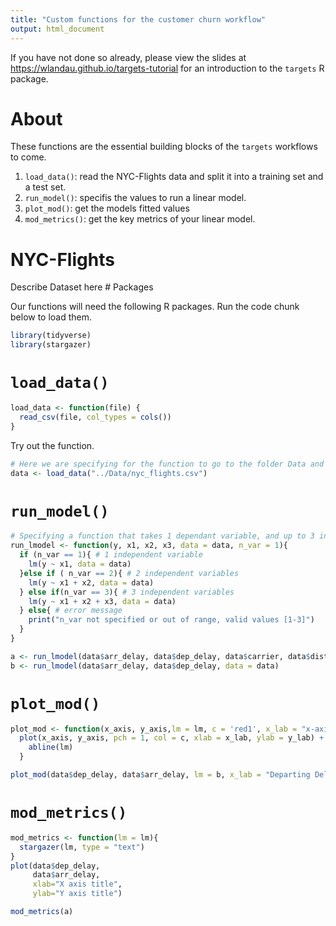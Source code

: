 ```yaml
---
title: "Custom functions for the customer churn workflow"
output: html_document
---
```


If you have not done so already, please view the slides at <https://wlandau.github.io/targets-tutorial> for an introduction to the `targets` R package.

# About



 These functions are the essential building blocks of the `targets` workflows to come.

1. `load_data()`: read the NYC-Flights data and split it into a training set and a test set.
2. `run_model()`: specifis the values to run a linear model.
3. `plot_mod()`: get the models fitted values
4. `mod_metrics()`: get the key metrics of your linear model.


# NYC-Flights

Describe Dataset here 
# Packages

Our functions will need the following R packages. Run the code chunk below to load them.

```r

library(tidyverse)
library(stargazer)

```


# `load_data()`

```r
load_data <- function(file) {
  read_csv(file, col_types = cols())
}
```

Try out the function.

```r
# Here we are specifying for the function to go to the folder Data and load the nyc_flights file.
data <- load_data("../Data/nyc_flights.csv")
```

# `run_model()`

```r
# Specifying a function that takes 1 dependant variable, and up to 3 independent ones 
run_lmodel <- function(y, x1, x2, x3, data = data, n_var = 1){
  if (n_var == 1){ # 1 independent variable
    lm(y ~ x1, data = data)
  }else if ( n_var == 2){ # 2 independent variables
    lm(y ~ x1 + x2, data = data)
  } else if(n_var == 3){ # 3 independent variables
    lm(y ~ x1 + x2 + x3, data = data)
  } else{ # error message
    print("n_var not specified or out of range, valid values [1-3]")
  }
}
```

```r
a <- run_lmodel(data$arr_delay, data$dep_delay, data$carrier, data$distance, data = data, n_var = 3)
b <- run_lmodel(data$arr_delay, data$dep_delay, data = data)
```


# `plot_mod()`

```r
plot_mod <- function(x_axis, y_axis,lm = lm, c = 'red1', x_lab = "x-axis", y_lab = "y-axis"){
  plot(x_axis, y_axis, pch = 1, col = c, xlab = x_lab, ylab = y_lab) + 
    abline(lm)
  }
```


```r
plot_mod(data$dep_delay, data$arr_delay, lm = b, x_lab = "Departing Delay", y_lab = "Arriving Delay")
```
# `mod_metrics()`

```r
mod_metrics <- function(lm = lm){
  stargazer(lm, type = "text")
}
plot(data$dep_delay, 
     data$arr_delay, 
     xlab="X axis title",
     ylab="Y axis title")
```

```r
mod_metrics(a)
```



